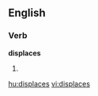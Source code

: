 
==English==

===Verb===
'''displaces'''

# {{third-person singular of|[[displace]]}}

[[hu:displaces]]
[[vi:displaces]]